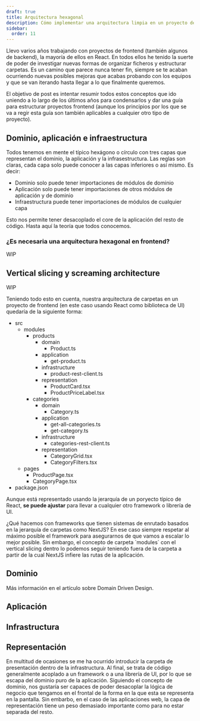 ```yaml
---
draft: true
title: Arquitectura hexagonal
description: Cómo implementar una arquitectura limpia en un proyecto de frontend
sidebar:
  order: 11
---
```



Llevo varios años trabajando con proyectos de frontend (también algunos de backend), la mayoría de ellos en React. En todos ellos he tenido la suerte de poder de investigar nuevas formas de organizar ficheros y estructurar carpetas. Es un camino que parece nunca tener fin, siempre se te acaban ocurriendo nuevas posibles mejoras que acabas probando con los equipos y que se van iterando hasta llegar a lo que finalmente queremos.

El objetivo de post es intentar resumir todos estos conceptos que ido uniendo a lo largo de los últimos años para condensarlos y dar una guía para estructurar proyectos frontend (aunque los principios por los que se va a regir esta guía son también aplicables a cualquier otro tipo de proyecto).

## Dominio, aplicación e infraestructura

Todos tenemos en mente el típico hexágono o círculo con tres capas que representan el dominio, la aplicación y la infrasestructura. Las reglas son claras, cada capa solo puede conocer a las capas inferiores o así mismo. Es decir:

- Dominio solo puede tener importaciones de módulos de dominio
- Aplicación solo puede tener importaciones de otros módulos de aplicación y de dominio
- Infraestructura puede tener importaciones de módulos de cualquier capa

Esto nos permite tener desacoplado el core de la aplicación del resto de código. Hasta aquí la teoría que todos conocemos.

### ¿Es necesaria una arquitectura hexagonal en frontend?

WIP

## Vertical slicing y screaming architecture

WIP

Teniendo todo esto en cuenta, nuestra arquitectura de carpetas en un proyecto de frontend (en este caso usando React como biblioteca de UI) quedaría de la siguiente forma:

<FileTree>

- src
  - modules
    - products
      - domain
        - Product.ts
      - application
        - get-product.ts
      - infrastructure
        - product-rest-client.ts
      - representation
        - ProductCard.tsx
        - ProductPriceLabel.tsx
    - categories
      - domain
        - Category.ts
      - application
        - get-all-categories.ts
        - get-category.ts
      - infrastructure
        - categories-rest-client.ts
      - representation
        - CategoryGrid.tsx
        - CategoryFilters.tsx
  - pages
    - ProductPage.tsx
    - CategoryPage.tsx
- package.json

</FileTree>

Aunque está representado usando la jerarquía de un poryecto típico de React, **se puede ajustar** para llevar a cualquier otro framework o librería de UI.

<Aside>
  ¿Qué hacemos con frameworks que tienen sistemas de enrutado basados en la jerarquía de carpetas como NextJS? En ese caso siempre respetar al máximo posible el framework para asegurarnos de que vamos a escalar lo mejor posible. Sin embargo, el concepto de carpeta `modules` con el vertical slicing dentro lo podemos seguir teniendo fuera de la carpeta a partir de la cual NextJS infiere las rutas de la aplicación.
</Aside>

## Dominio

Más información en el artículo sobre Domain Driven Design.

## Aplicación

## Infrastructura

## Representación

En multitud de ocasiones se me ha ocurrido introducir la carpeta de presentación dentro de la infrastructura. Al final, se trata de código generalmente acoplado a un framework o a una librería de UI, por lo que se escapa del dominio puro de la aplicación. Siguiendo el concepto de dominio, nos gustaría ser capaces de poder desacoplar la lógica de negocio que tengamos en el frontal de la forma en la que esta se representa en la pantalla. Sin embarbo, en el caso de las aplicaciones web, la capa de representación tiene un peso demasiado importante como para no estar separada del resto.
